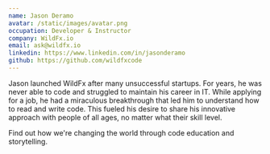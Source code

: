 ```yaml
---
name: Jason Deramo
avatar: /static/images/avatar.png
occupation: Developer & Instructor
company: WildFx.io
email: ask@wildfx.io
linkedin: https://www.linkedin.com/in/jasonderamo
github: https://github.com/wildfxcode
---
```


Jason launched WildFx after many unsuccessful startups. For years, he was never able to code and struggled to maintain his career in IT. While applying for a job, he had a miraculous breakthrough that led him to understand how to read and write code. This fueled his desire to share his innovative approach with people of all ages, no matter what their skill level.

Find out how we're changing the world through code education and storytelling.

